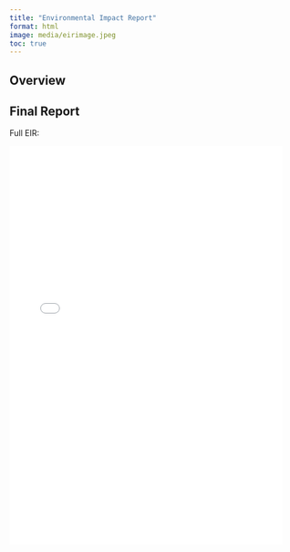 ```yaml
---
title: "Environmental Impact Report"
format: html
image: media/eirimage.jpeg
toc: true
---
```


## Overview 




## Final Report 

Full EIR: 

![](files/FinalEIR.pdf){width="95%" height="700"}












